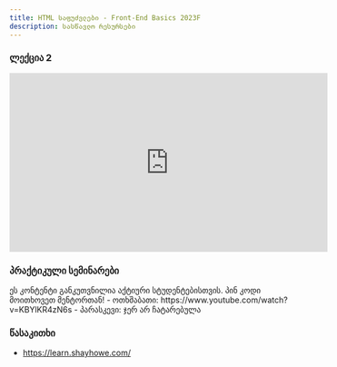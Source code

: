 ```yaml
---
title: HTML საფუძვლები - Front-End Basics 2023F
description: სასწავლო რესურსები
---
```


### ლექცია 2

<iframe width="560" height="315" src="https://www.youtube.com/embed/yZmwNBY2l7s?si=WAlwu90KCf3QTgw6" title="YouTube video player" frameBorder="0" allow="accelerometer; autoplay; clipboard-write; encrypted-media; gyroscope; picture-in-picture; web-share" allowFullScreen></iframe>

### პრაქტიკული სემინარები

<Card>
  <PinCodeProtectedContent>
    <Locked>
      ეს კონტენტი განკუთვნილია აქტიური სტუდენტებისთვის. პინ კოდი მოითხოვეთ
      მენტორთან!
    </Locked>
    <Unlocked>
      - ოთხშაბათი: https://www.youtube.com/watch?v=KBYlKR4zN6s
      - პარასკევი: ჯერ არ ჩატარებულა
    </Unlocked>
  </PinCodeProtectedContent>
</Card>

### წასაკითხი

- https://learn.shayhowe.com/

